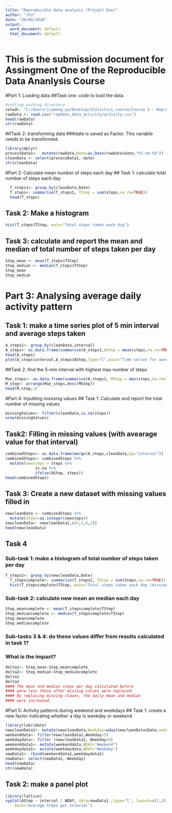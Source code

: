 ---
title: "Reproducible data analysis (Project One)"
author: "JYu"
date: "26/04/2020"
output:
  word_document: default
  html_document: default
---

**This is the submission document for Assingment One of the Reproducible Data Ananlysis Course**
================================================================================================

#Part 1: Loading data
##Task one: code to load the data
```{r}
#setting working directory
setwd<- "C:/Users/jiameng.yu/Desktop/Statistics_course/Course 5 - Reproducible Research/Course project 1"
rawData <- read.csv("repdata_data_activity/activity.csv")
head(rawData)
str(rawData)
```


##Task 2: transforming data
###date is saved as Factor. This variable needs to be transformed. 
```{r}
library(dplyr)
processData1<-  mutate(rawData,Date=as.Date(rawData$date,"%Y-%m-%d"))
cleanData <- select(processData1,-date)
str(cleanData)
```

#Part 2: Calculate mean number of steps each day
## Task 1: calculate total number of steps each day
```{r}
  T_steps1<- group_by(cleanData,Date)
  T_steps<- summarise(T_steps1, TStep = sum(steps,na.rm=TRUE))
  head(T_steps)
```



## Task 2: Make a histogram 
```{r}
hist(T_steps$TStep, main="Total steps taken each day")
```


## Task 3: calculate and report the mean and median of total number of steps taken per day
```{r}
Step_mean <- mean(T_steps$TStep)
Step_median <- median(T_steps$TStep)
Step_mean
Step_median
```


# Part 3: Analysing average daily activity pattern
## Task 1: make a time series plot of 5 min interval and average steps taken
```{r}
A_steps1<- group_by(cleanData,interval)
A_steps<- as.data.frame(summarise(A_steps1,AStep = mean(steps,na.rm=TRUE)))
head(A_steps)
plot(A_steps$interval,A_steps$AStep,type="l",main="Time series for averages steps per interval across all days")
```



##Task 2: find the 5-min interval with highest max number of steps
```{r}
Max_steps<- as.data.frame(summarise(A_steps1, MStep = max(steps,na.rm=TRUE)))
M_step<- arrange(Max_steps,desc(MStep))
head(M_step,1)
```
#Part 4: Inputting misssing values
## Task 1: Calculate and report the total number of missing values
```{r}
missingValues<- filter(cleanData,is.na(steps))
nrow(missingValues)
```


## Task2: Filling in missing values (with avearage value for that interval)
```{r}
combinedSteps<- as.data.frame(merge(A_steps,cleanData,by="interval"))
combinedSteps<- combinedSteps %>%
  mutate(newsteps = steps %>% 
             is.na %>%
             ifelse(AStep, steps))
head(combinedSteps)
```



## Task 3: Create a new dataset with missing values filled in
```{r}
newcleanData <- combinedSteps %>%
  mutate(Steps=as.integer(newsteps))
newcleanData<- newcleanData[,c(4,1,6,2)]
head(newcleanData)
```
## Task 4
### Sub-task 1: make a histogram of total number of steps taken per day
```{r}
T_steps2<- group_by(newcleanData,Date)
  T_stepscomplete<- summarise(T_steps2, TStep = sum(Steps,na.rm=TRUE))
  hist(T_stepscomplete$TStep, main="Total steps taken each day (missing data filled)")
```



### Sub-task 2: calculate new mean an median each day
```{r}
Step_meancomplete <- mean(T_stepscomplete$TStep)
Step_mediancomplete <- median(T_stepscomplete$TStep)
Step_meancomplete
Step_mediancomplete
```



### Sub-tasks 3 & 4: do these values differ from results calculated in task 1? 
### What is the impact?
```{r}
delta1<- Step_mean-Step_meancomplete
delta2<- Step_median-Step_mediancomplete
delta1
delta2
#### The mean and median steps per day calculated before  
#### were less those after missing values were replaced.  
#### By replacing missing vlaues, the daily mean and median
#### were increased. 
```



#Part 5: Activity patterns during weekend and weekdays
## Task 1: create a new factor indicating whether a day is weekday or weekend
```{r}
library(lubridate)
newcleanData1<- mutate(newcleanData,Weekday=wday(newcleanData$Date,week_start=1))
weekenddata<- filter(newcleanData1,Weekday>5)
weekdaydata<- filter (newcleanData1, Weekday<6)
weekenddata1<- mutate(weekenddata,WDAY="Weekend")
weekdaydata1<- mutate(weekdaydata,WDAY="Weekday")
newData1<- rbind(weekenddata1,weekdaydata1)
newData<- select(newData1,-Weekday)
head(newData)
str(newData)
```



## Task 2: make a panel plot
```{r}
library(lattice)
xyplot(AStep ~ interval | WDAY, data=newData1 ,type="l", layout=c(1,2),
    main="Average Steps per interval")
```


